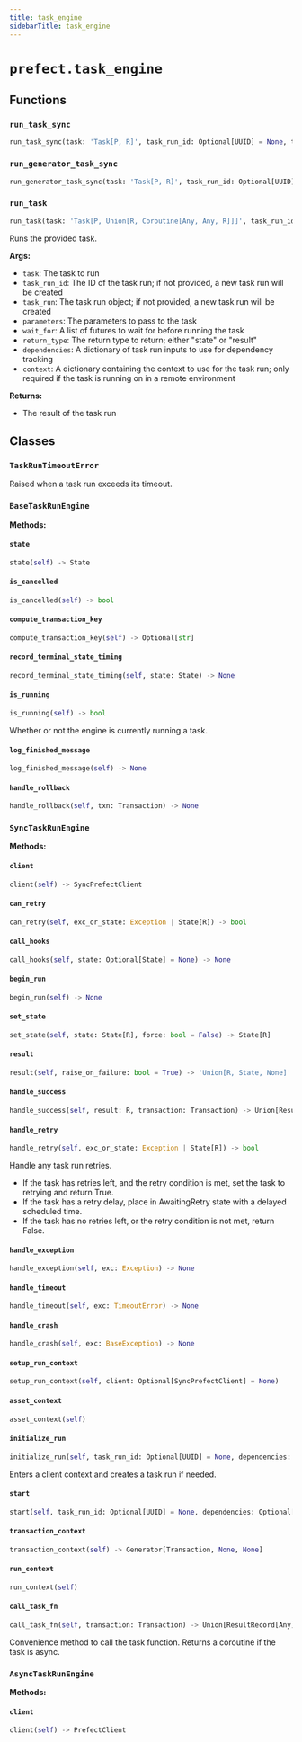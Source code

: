 ```yaml
---
title: task_engine
sidebarTitle: task_engine
---
```


# `prefect.task_engine`

## Functions

### `run_task_sync` <sup><a href="https://github.com/prefecthq/prefect/blob/main/src/prefect/task_engine.py#L1461"><Icon icon="github" size="14" /></a></sup>

```python
run_task_sync(task: 'Task[P, R]', task_run_id: Optional[UUID] = None, task_run: Optional[TaskRun] = None, parameters: Optional[dict[str, Any]] = None, wait_for: Optional['OneOrManyFutureOrResult[Any]'] = None, return_type: Literal['state', 'result'] = 'result', dependencies: Optional[dict[str, set[RunInput]]] = None, context: Optional[dict[str, Any]] = None) -> Union[R, State, None]
```

### `run_generator_task_sync` <sup><a href="https://github.com/prefecthq/prefect/blob/main/src/prefect/task_engine.py#L1523"><Icon icon="github" size="14" /></a></sup>

```python
run_generator_task_sync(task: 'Task[P, R]', task_run_id: Optional[UUID] = None, task_run: Optional[TaskRun] = None, parameters: Optional[dict[str, Any]] = None, wait_for: Optional['OneOrManyFutureOrResult[Any]'] = None, return_type: Literal['state', 'result'] = 'result', dependencies: Optional[dict[str, set[RunInput]]] = None, context: Optional[dict[str, Any]] = None) -> Generator[R, None, None]
```

### `run_task` <sup><a href="https://github.com/prefecthq/prefect/blob/main/src/prefect/task_engine.py#L1668"><Icon icon="github" size="14" /></a></sup>

```python
run_task(task: 'Task[P, Union[R, Coroutine[Any, Any, R]]]', task_run_id: Optional[UUID] = None, task_run: Optional[TaskRun] = None, parameters: Optional[dict[str, Any]] = None, wait_for: Optional['OneOrManyFutureOrResult[Any]'] = None, return_type: Literal['state', 'result'] = 'result', dependencies: Optional[dict[str, set[RunInput]]] = None, context: Optional[dict[str, Any]] = None) -> Union[R, State, None, Coroutine[Any, Any, Union[R, State, None]]]
```


Runs the provided task.

**Args:**
- `task`: The task to run
- `task_run_id`: The ID of the task run; if not provided, a new task run
will be created
- `task_run`: The task run object; if not provided, a new task run
will be created
- `parameters`: The parameters to pass to the task
- `wait_for`: A list of futures to wait for before running the task
- `return_type`: The return type to return; either "state" or "result"
- `dependencies`: A dictionary of task run inputs to use for dependency tracking
- `context`: A dictionary containing the context to use for the task run; only
required if the task is running on in a remote environment

**Returns:**
- The result of the task run


## Classes

### `TaskRunTimeoutError` <sup><a href="https://github.com/prefecthq/prefect/blob/main/src/prefect/task_engine.py#L114"><Icon icon="github" size="14" /></a></sup>


Raised when a task run exceeds its timeout.


### `BaseTaskRunEngine` <sup><a href="https://github.com/prefecthq/prefect/blob/main/src/prefect/task_engine.py#L119"><Icon icon="github" size="14" /></a></sup>

**Methods:**

#### `state` <sup><a href="https://github.com/prefecthq/prefect/blob/main/src/prefect/task_engine.py#L142"><Icon icon="github" size="14" /></a></sup>

```python
state(self) -> State
```

#### `is_cancelled` <sup><a href="https://github.com/prefecthq/prefect/blob/main/src/prefect/task_engine.py#L147"><Icon icon="github" size="14" /></a></sup>

```python
is_cancelled(self) -> bool
```

#### `compute_transaction_key` <sup><a href="https://github.com/prefecthq/prefect/blob/main/src/prefect/task_engine.py#L156"><Icon icon="github" size="14" /></a></sup>

```python
compute_transaction_key(self) -> Optional[str]
```

#### `record_terminal_state_timing` <sup><a href="https://github.com/prefecthq/prefect/blob/main/src/prefect/task_engine.py#L240"><Icon icon="github" size="14" /></a></sup>

```python
record_terminal_state_timing(self, state: State) -> None
```

#### `is_running` <sup><a href="https://github.com/prefecthq/prefect/blob/main/src/prefect/task_engine.py#L247"><Icon icon="github" size="14" /></a></sup>

```python
is_running(self) -> bool
```

Whether or not the engine is currently running a task.


#### `log_finished_message` <sup><a href="https://github.com/prefecthq/prefect/blob/main/src/prefect/task_engine.py#L253"><Icon icon="github" size="14" /></a></sup>

```python
log_finished_message(self) -> None
```

#### `handle_rollback` <sup><a href="https://github.com/prefecthq/prefect/blob/main/src/prefect/task_engine.py#L291"><Icon icon="github" size="14" /></a></sup>

```python
handle_rollback(self, txn: Transaction) -> None
```

### `SyncTaskRunEngine` <sup><a href="https://github.com/prefecthq/prefect/blob/main/src/prefect/task_engine.py#L308"><Icon icon="github" size="14" /></a></sup>

**Methods:**

#### `client` <sup><a href="https://github.com/prefecthq/prefect/blob/main/src/prefect/task_engine.py#L313"><Icon icon="github" size="14" /></a></sup>

```python
client(self) -> SyncPrefectClient
```

#### `can_retry` <sup><a href="https://github.com/prefecthq/prefect/blob/main/src/prefect/task_engine.py#L318"><Icon icon="github" size="14" /></a></sup>

```python
can_retry(self, exc_or_state: Exception | State[R]) -> bool
```

#### `call_hooks` <sup><a href="https://github.com/prefecthq/prefect/blob/main/src/prefect/task_engine.py#L355"><Icon icon="github" size="14" /></a></sup>

```python
call_hooks(self, state: Optional[State] = None) -> None
```

#### `begin_run` <sup><a href="https://github.com/prefecthq/prefect/blob/main/src/prefect/task_engine.py#L390"><Icon icon="github" size="14" /></a></sup>

```python
begin_run(self) -> None
```

#### `set_state` <sup><a href="https://github.com/prefecthq/prefect/blob/main/src/prefect/task_engine.py#L426"><Icon icon="github" size="14" /></a></sup>

```python
set_state(self, state: State[R], force: bool = False) -> State[R]
```

#### `result` <sup><a href="https://github.com/prefecthq/prefect/blob/main/src/prefect/task_engine.py#L468"><Icon icon="github" size="14" /></a></sup>

```python
result(self, raise_on_failure: bool = True) -> 'Union[R, State, None]'
```

#### `handle_success` <sup><a href="https://github.com/prefecthq/prefect/blob/main/src/prefect/task_engine.py#L483"><Icon icon="github" size="14" /></a></sup>

```python
handle_success(self, result: R, transaction: Transaction) -> Union[ResultRecord[R], None, Coroutine[Any, Any, R], R]
```

#### `handle_retry` <sup><a href="https://github.com/prefecthq/prefect/blob/main/src/prefect/task_engine.py#L524"><Icon icon="github" size="14" /></a></sup>

```python
handle_retry(self, exc_or_state: Exception | State[R]) -> bool
```

Handle any task run retries.

- If the task has retries left, and the retry condition is met, set the task to retrying and return True.
- If the task has a retry delay, place in AwaitingRetry state with a delayed scheduled time.
- If the task has no retries left, or the retry condition is not met, return False.


#### `handle_exception` <sup><a href="https://github.com/prefecthq/prefect/blob/main/src/prefect/task_engine.py#L575"><Icon icon="github" size="14" /></a></sup>

```python
handle_exception(self, exc: Exception) -> None
```

#### `handle_timeout` <sup><a href="https://github.com/prefecthq/prefect/blob/main/src/prefect/task_engine.py#L593"><Icon icon="github" size="14" /></a></sup>

```python
handle_timeout(self, exc: TimeoutError) -> None
```

#### `handle_crash` <sup><a href="https://github.com/prefecthq/prefect/blob/main/src/prefect/task_engine.py#L609"><Icon icon="github" size="14" /></a></sup>

```python
handle_crash(self, exc: BaseException) -> None
```

#### `setup_run_context` <sup><a href="https://github.com/prefecthq/prefect/blob/main/src/prefect/task_engine.py#L620"><Icon icon="github" size="14" /></a></sup>

```python
setup_run_context(self, client: Optional[SyncPrefectClient] = None)
```

#### `asset_context` <sup><a href="https://github.com/prefecthq/prefect/blob/main/src/prefect/task_engine.py#L665"><Icon icon="github" size="14" /></a></sup>

```python
asset_context(self)
```

#### `initialize_run` <sup><a href="https://github.com/prefecthq/prefect/blob/main/src/prefect/task_engine.py#L683"><Icon icon="github" size="14" /></a></sup>

```python
initialize_run(self, task_run_id: Optional[UUID] = None, dependencies: Optional[dict[str, set[RunInput]]] = None) -> Generator[Self, Any, Any]
```

Enters a client context and creates a task run if needed.


#### `start` <sup><a href="https://github.com/prefecthq/prefect/blob/main/src/prefect/task_engine.py#L777"><Icon icon="github" size="14" /></a></sup>

```python
start(self, task_run_id: Optional[UUID] = None, dependencies: Optional[dict[str, set[RunInput]]] = None) -> Generator[None, None, None]
```

#### `transaction_context` <sup><a href="https://github.com/prefecthq/prefect/blob/main/src/prefect/task_engine.py#L816"><Icon icon="github" size="14" /></a></sup>

```python
transaction_context(self) -> Generator[Transaction, None, None]
```

#### `run_context` <sup><a href="https://github.com/prefecthq/prefect/blob/main/src/prefect/task_engine.py#L843"><Icon icon="github" size="14" /></a></sup>

```python
run_context(self)
```

#### `call_task_fn` <sup><a href="https://github.com/prefecthq/prefect/blob/main/src/prefect/task_engine.py#L863"><Icon icon="github" size="14" /></a></sup>

```python
call_task_fn(self, transaction: Transaction) -> Union[ResultRecord[Any], None, Coroutine[Any, Any, R], R]
```

Convenience method to call the task function. Returns a coroutine if the
task is async.


### `AsyncTaskRunEngine` <sup><a href="https://github.com/prefecthq/prefect/blob/main/src/prefect/task_engine.py#L880"><Icon icon="github" size="14" /></a></sup>

**Methods:**

#### `client` <sup><a href="https://github.com/prefecthq/prefect/blob/main/src/prefect/task_engine.py#L885"><Icon icon="github" size="14" /></a></sup>

```python
client(self) -> PrefectClient
```

